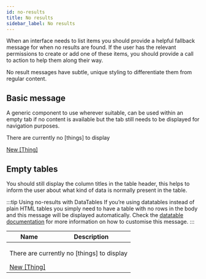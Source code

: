 ```yaml
---
id: no-results
title: No results
sidebar_label: No results
---
```



When an interface needs to list items you should provide a helpful fallback message for when no results are found. If the user has the relevant permissions to create or add one of these items, you should provide a call to action to help them along their way.

No result messages have subtle, unique styling to differentiate them from regular content.

## Basic message

A generic component to use wherever suitable, can be used within an empty tab if no content is available but the tab still needs to be displayed for navigation purposes.

<div className="d-example">
  <div className="no-results">
    <div className="no-results__message">
        <p>There are currently no [things] to display</p>
    </div>
    <a href="#" className="btn btn--primary no-results__action">New [Thing]</a>
  </div>
</div>

## Empty tables

You should still display the column titles in the table header, this helps to inform the user about what kind of data is normally present in the table.

:::tip Using no-results with DataTables
If you’re using datatables instead of plain HTML tables you simply need to have a table with no rows in the body and this message will be displayed automatically. Check the [datatable documentation](/docs/components/datatable#no-results) for more information on how to customise this message.
:::

<div className="d-example">
  <table className="table table--full">
    <thead>
      <tr>
        <th>Name</th>
        <th>Description</th>
      </tr>
    </thead>
    <tbody>
      <tr>
        <td className="no-results" colSpan="2">
          <div className="no-results__message">
            <p>There are currently no [things] to display</p>
          </div>
          <a href="#" className="btn btn--primary no-results__action">New [Thing]</a>
        </td>
      </tr>
    </tbody>
  </table>
</div>